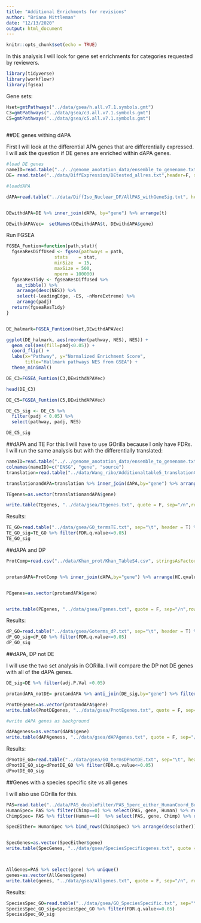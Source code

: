 ```yaml
---
title: "Additional Enrichments for revisions"
author: "Briana Mittleman"
date: "12/13/2020"
output: html_document
---
```


```r
knitr::opts_chunk$set(echo = TRUE)
```

In this analysis I will look for gene set enrichments for categories requested by reviewers.

```r
library(tidyverse)
library(workflowr)
library(fgsea)
```

Gene sets:

```r
Hset=gmtPathways("../data/gsea/h.all.v7.1.symbols.gmt")
C3=gmtPathways("../data/gsea/c3.all.v7.1.symbols.gmt")
C5=gmtPathways("../data/gsea/c5.all.v7.1.symbols.gmt")
               
```

##DE genes withing dAPA 

First I will look at the differential APA genes that are differentially expressed. I will ask the question if DE genes are enriched within dAPA genes. 



```r
#load DE genes
nameID=read.table("../../genome_anotation_data/ensemble_to_genename.txt",sep="\t", header = T, stringsAsFactors = F)
DE= read.table("../data/DiffExpression/DEtested_allres.txt",header=F, stringsAsFactors = F,col.names = c('Gene_stable_ID', 'logFC' ,'AveExpr', 't', 'P.Value', 'adj.P.Val', 'B')) %>% inner_join(nameID, by="Gene_stable_ID") %>% dplyr::select(-Gene_stable_ID, -Source_of_gene_name) %>% rename("gene"=Gene.name)

#loaddAPA

dAPA=read.table("../data/DiffIso_Nuclear_DF/AllPAS_withGeneSig.txt", header = T, stringsAsFactors = F) %>% filter(SigPAU2=='Yes') %>% select(gene) %>% unique()


DEwithdAPA=DE %>% inner_join(dAPA, by="gene") %>% arrange(t)

DEwithdAPAVec=  setNames(DEwithdAPA$t, DEwithdAPA$gene)

```


Run FGSEA

```r

FGSEA_Funtion=function(path,stat){
  fgseaResDiffUsed <- fgsea(pathways = path, 
                  stats    = stat,
                  minSize  = 15,
                  maxSize = 500,
                  nperm = 100000)
  fgseaResTidy <- fgseaResDiffUsed %>%
    as_tibble() %>%
    arrange(desc(NES)) %>% 
    select(-leadingEdge, -ES, -nMoreExtreme) %>% 
    arrange(padj) 
  return(fgseaResTidy)
}


DE_halmark=FGSEA_Funtion(Hset,DEwithdAPAVec)

ggplot(DE_halmark, aes(reorder(pathway, NES), NES)) +
  geom_col(aes(fill=padj<0.05)) +
  coord_flip() +
  labs(x="Pathway", y="Normalized Enrichment Score",
       title="Hallmark pathways NES from GSEA") + 
  theme_minimal()
```

```r
DE_C3=FGSEA_Funtion(C3,DEwithdAPAVec)

head(DE_C3)
```

```r

DE_C5=FGSEA_Funtion(C5,DEwithdAPAVec)

DE_C5_sig <- DE_C5 %>%
  filter(padj < 0.05) %>% 
  select(pathway, padj, NES)

DE_C5_sig

```

##dAPA and TE
For this I will have to use GOrilla because I only have FDRs.
I will run the same analysis but with the differentially translated: 

```r
nameID=read.table("../../genome_anotation_data/ensemble_to_genename.txt",sep="\t", header = T, stringsAsFactors = F) 
colnames(nameID)=c("ENSG", "gene", "source")
translation=read.table("../data/Wang_ribo/Additionaltable5_translationComparisons.txt",stringsAsFactors = F, header = T) %>% inner_join(nameID,by="ENSG") %>% select(gene,HvC.pvalue, HvC.FDR) 

translationandAPA=translation %>% inner_join(dAPA,by="gene") %>% arrange(HvC.FDR)

TEgenes=as.vector(translationandAPA$gene)

write.table(TEgenes, "../data/gsea/TEgenes.txt", quote = F, sep="/n",row.names = F, col.names = F)
```

Results:

```r
TE_GO=read.table("../data/gsea/GO_termsTE.txt", sep="\t", header = T) %>% arrange(FDR.q.value)
TE_GO_sig=TE_GO %>% filter(FDR.q.value<=0.05)
TE_GO_sig
```


##dAPA and DP  

```r
ProtComp=read.csv("../data/Khan_prot/Khan_TableS4.csv", stringsAsFactors = F, header = T)%>% inner_join(nameID,by="ENSG") %>% select(gene.symbol ,HC.qvalues.protein)  %>% rename("gene"=gene.symbol)


protandAPA=ProtComp %>% inner_join(dAPA,by="gene") %>% arrange(HC.qvalues.protein)


PEgenes=as.vector(protandAPA$gene)


write.table(PEgenes, "../data/gsea/Pgenes.txt", quote = F, sep="/n",row.names = F, col.names = F)
```

Results:

```r
dP_GO=read.table("../data/gsea/Goterms_dP.txt", sep="\t", header = T) %>% arrange(FDR.q.value)
dP_GO_sig=dP_GO %>% filter(FDR.q.value<=0.05)
dP_GO_sig
```


##dAPA, DP not DE  

I will use the two set analysis in GORilla. I will compare the DP not DE genes with all of the dAPA genes.  

```r
DE_sig=DE %>% filter(adj.P.Val <0.05)

protandAPA_notDE= protandAPA %>% anti_join(DE_sig,by="gene") %>% filter(HC.qvalues.protein<0.05)

PnotDEgenes=as.vector(protandAPA$gene)
write.table(PnotDEgenes, "../data/gsea/PnotEgenes.txt", quote = F, sep="/n", row.names = F, col.names = F)

#write dAPA genes as background  

dAPAgeness=as.vector(dAPA$gene)
write.table(dAPAgeness, "../data/gsea/dAPAgenes.txt", quote = F, sep="/n", row.names = F, col.names = F)


```

Results:

```r
dPnotDE_GO=read.table("../data/gsea/GO_termsDPnotDE.txt", sep="\t", header = T) %>% arrange(FDR.q.value)
dPnotDE_GO_sig=dPnotDE_GO %>% filter(FDR.q.value<=0.05)
dPnotDE_GO_sig
```

##Genes with a species specific site vs all genes  

I will also use GOrilla for this.

```r
PAS=read.table("../data/PAS_doubleFilter/PAS_5perc_either_HumanCoord_BothUsage_meta_doubleFilter.txt", header = T, stringsAsFactors = F)
HumanSpec= PAS %>% filter(Chimp==0) %>% select(PAS, gene, Human) %>% rename("other"=Human)
ChimpSpec= PAS %>% filter(Human==0)  %>% select(PAS, gene, Chimp) %>% rename("other"=Chimp)

SpecEither= HumanSpec %>% bind_rows(ChimpSpec) %>% arrange(desc(other)) %>% select(gene) %>% unique()


SpecGenes=as.vector(SpecEither$gene)
write.table(SpecGenes, "../data/gsea/SpeciesSpecificgenes.txt", quote = F, sep="/n", row.names = F, col.names = F)



AllGenes=PAS %>% select(gene) %>% unique()
genes=as.vector(AllGenes$gene)
write.table(genes, "../data/gsea/Allgenes.txt", quote = F, sep="/n", row.names = F, col.names = F)


```

Results:

```r
SpeciesSpec_GO=read.table("../data/gsea/GO_SpeciesSpecific.txt", sep="\t", header = T) %>% arrange(FDR.q.value)
SpeciesSpec_GO_sig=SpeciesSpec_GO %>% filter(FDR.q.value<=0.05)
SpeciesSpec_GO_sig
```

